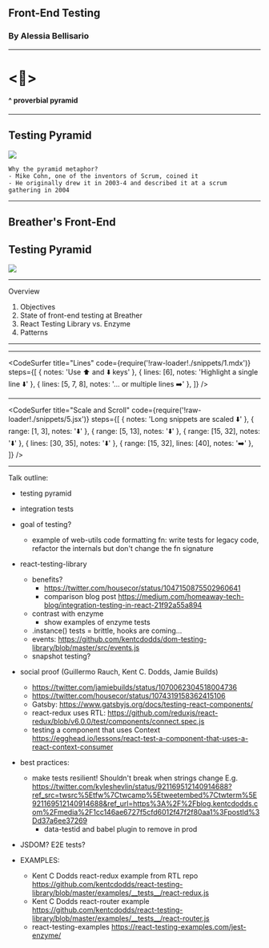
<Head>
  <title>Front-End Testing by Alessia Bellisario</title>
</Head>

## Front-End Testing

### By Alessia Bellisario

---

# <🔺>

#### ^ proverbial pyramid

---

## Testing Pyramid

<img src="./images/pyramid.png" />

```notes
Why the pyramid metaphor?
- Mike Cohn, one of the inventors of Scrum, coined it
- He originally drew it in 2003-4 and described it at a scrum gathering in 2004
```

---

## Breather's Front-End

## Testing Pyramid

<img src="./images/pyramid2.png" />

---

Overview

1. Objectives
2. State of front-end testing at Breather
3. React Testing Library vs. Enzyme
4. Patterns

---

---

<CodeSurfer
  title="Lines"
  code={require('!raw-loader!./snippets/1.mdx')}
  steps={[
    { notes: 'Use ⬆️ and ⬇️ keys' },
    { lines: [6], notes: 'Highlight a single line ⬇️' },
    { lines: [5, 7, 8], notes: '... or multiple lines ➡️' },
  ]}
/>

---

<CodeSurfer
  title="Scale and Scroll"
  code={require('!raw-loader!./snippets/5.jsx')}
  steps={[
    { notes: 'Long snippets are scaled ⬇️' },
    { range: [1, 3], notes: '⬇️' },
    { range: [5, 13], notes: '⬇️' },
    { range: [15, 32], notes: '⬇️' },
    { lines: [30, 35], notes: '⬇️' },
    { range: [15, 32], lines: [40], notes: '➡️' },
  ]}
/>

---

Talk outline:

- testing pyramid
- integration tests
- goal of testing?
  - example of web-utils code formatting fn: write tests for legacy code, refactor the internals but don't change the fn signature
    <!-- - state of code coverage -->
- react-testing-library
  - benefits?
    - https://twitter.com/housecor/status/1047150875502960641
    - comparison blog post https://medium.com/homeaway-tech-blog/integration-testing-in-react-21f92a55a894
  - contrast with enzyme
    - show examples of enzyme tests
  - .instance() tests = brittle, hooks are coming...
  - events: https://github.com/kentcdodds/dom-testing-library/blob/master/src/events.js
  - snapshot testing?
- social proof (Guillermo Rauch, Kent C. Dodds, Jamie Builds)

  - https://twitter.com/jamiebuilds/status/1070062304518004736
  - https://twitter.com/housecor/status/1074319158362415106
  - Gatsby: https://www.gatsbyjs.org/docs/testing-react-components/
  - react-redux uses RTL: https://github.com/reduxjs/react-redux/blob/v6.0.0/test/components/connect.spec.js
  - testing a component that uses Context https://egghead.io/lessons/react-test-a-component-that-uses-a-react-context-consumer

- best practices:
  - make tests resilient! Shouldn't break when strings change E.g. https://twitter.com/kyleshevlin/status/921169512140914688?ref_src=twsrc%5Etfw%7Ctwcamp%5Etweetembed%7Ctwterm%5E921169512140914688&ref_url=https%3A%2F%2Fblog.kentcdodds.com%2Fmedia%2F1cc146ae6727f5cfd6012f47f2f80aa1%3FpostId%3Dd37a6ee37269
    - data-testid and babel plugin to remove in prod
- JSDOM? E2E tests?
- EXAMPLES:
  - Kent C Dodds react-redux example from RTL repo https://github.com/kentcdodds/react-testing-library/blob/master/examples/__tests__/react-redux.js
  - Kent C Dodds react-router example https://github.com/kentcdodds/react-testing-library/blob/master/examples/__tests__/react-router.js
  - react-testing-examples https://react-testing-examples.com/jest-enzyme/
